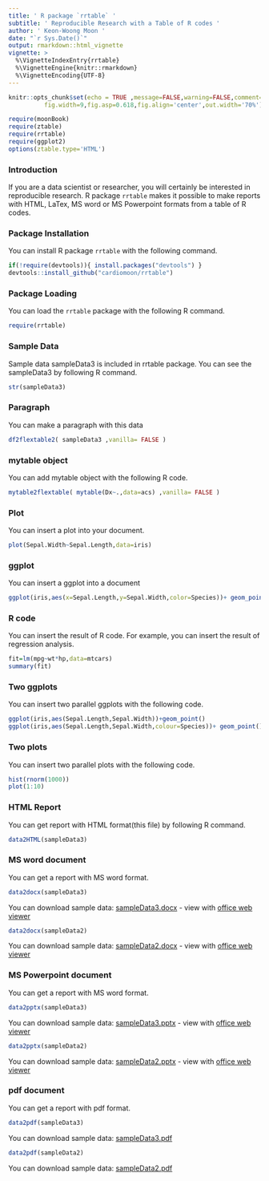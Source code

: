 ```yaml
---
title: ' R package `rrtable` '
subtitle: ' Reproducible Research with a Table of R codes '
author: ' Keon-Woong Moon '
date: "`r Sys.Date()`"
output: rmarkdown::html_vignette
vignette: >
  %\VignetteIndexEntry{rrtable}
  %\VignetteEngine{knitr::rmarkdown}
  %\VignetteEncoding{UTF-8}
---
```

```r
knitr::opts_chunk$set(echo = TRUE ,message=FALSE,warning=FALSE,comment=NA,
          fig.width=9,fig.asp=0.618,fig.align='center',out.width='70%')
```

```r
require(moonBook)
require(ztable)
require(rrtable)
require(ggplot2)
options(ztable.type='HTML')
```

### Introduction 

If you are a data scientist or researcher, you will certainly be interested in reproducible research. R package `rrtable` makes it possible to make reports with HTML, LaTex, MS word or MS Powerpoint formats from a table of R codes. 

 


### Package Installation 

You can install R package `rrtable` with the following command. 

```r
if(!require(devtools)){ install.packages("devtools") }
devtools::install_github("cardiomoon/rrtable") 
```



### Package Loading 

You can load the `rrtable` package with the following R command. 

```r
require(rrtable) 
```



### Sample Data 

Sample data sampleData3 is included in rrtable package. You can see the sampleData3 by following R command. 

```r
str(sampleData3) 
```



### Paragraph 

You can make a paragraph with this data 

```r
df2flextable2( sampleData3 ,vanilla= FALSE )
```



### mytable object 

You can add mytable object with the following R code. 

```r
mytable2flextable( mytable(Dx~.,data=acs) ,vanilla= FALSE )
```



### Plot 

You can insert a plot into your document. 

```r
plot(Sepal.Width~Sepal.Length,data=iris) 
```



### ggplot 

You can insert a ggplot into a document 

```r
ggplot(iris,aes(x=Sepal.Length,y=Sepal.Width,color=Species))+ geom_point() 
```



### R code 

You can insert the result of R code. For example, you can insert the result of regression analysis. 

```r
fit=lm(mpg~wt*hp,data=mtcars)
summary(fit) 
```



### Two ggplots 

You can insert two parallel ggplots with the following code. 

```r
ggplot(iris,aes(Sepal.Length,Sepal.Width))+geom_point()
ggplot(iris,aes(Sepal.Length,Sepal.Width,colour=Species))+ geom_point()+guides(colour=FALSE) 
```



### Two plots 

You can insert two parallel plots with the following code. 

```r
hist(rnorm(1000))
plot(1:10) 
```



### HTML Report 

You can get report with HTML format(this file) by following R command. 

```r
data2HTML(sampleData3) 
```



### MS word document 

You can get a report with MS word format.
 

```r
data2docx(sampleData3) 
```



You can download sample data: [sampleData3.docx](https://github.com/cardiomoon/rrtable/raw/master/inst/doc_examples/sampleData3.docx) - view with [office web viewer](https://view.officeapps.live.com/op/view.aspx?src=https://github.com/cardiomoon/rrtable/raw/master/inst/doc_examples/sampleData3.docx) 

```r
data2docx(sampleData2) 
```



You can download sample data: [sampleData2.docx](https://github.com/cardiomoon/rrtable/raw/master/inst/doc_examples/sampleData2.docx) - view with [office web viewer](https://view.officeapps.live.com/op/view.aspx?src=https://github.com/cardiomoon/rrtable/raw/master/inst/doc_examples/sampleData2.docx) 



### MS Powerpoint document 

You can get a report with MS word format. 

```r
data2pptx(sampleData3)  
```



You can download sample data: [sampleData3.pptx](https://github.com/cardiomoon/rrtable/raw/master/inst/doc_examples/sampleData3.pptx) - view with [office web viewer](https://view.officeapps.live.com/op/view.aspx?src=https://github.com/cardiomoon/rrtable/raw/master/inst/doc_examples/sampleData3.pptx) 

```r
data2pptx(sampleData2) 
```



You can download sample data: [sampleData2.pptx](https://github.com/cardiomoon/rrtable/raw/master/inst/doc_examples/sampleData2.pptx) - view with [office web viewer](https://view.officeapps.live.com/op/view.aspx?src=https://github.com/cardiomoon/rrtable/raw/master/inst/doc_examples/sampleData2.pptx) 



### pdf document 

You can get a report with pdf format.  

```r
data2pdf(sampleData3) 
```



You can download sample data: [sampleData3.pdf](https://github.com/cardiomoon/rrtable/raw/master/inst/doc_examples/sampleData3.pdf) 

```r
data2pdf(sampleData2)  
```



You can download sample data: [sampleData2.pdf](https://github.com/cardiomoon/rrtable/raw/master/inst/doc_examples/sampleData2.pdf) 
